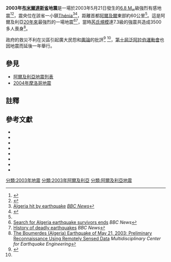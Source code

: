{{noteTA
|G1=Earthquake
}}
{{地震
|title=2003年布米爾達斯省地震
|date= {{Start date|2003|5|21}}
|map = 2003 Algeria earthquake.png
|magnitude = 6.8 [[矩震級|M<sub>w</sub>]]<ref name=USGS>[http://neic.usgs.gov/neis/eq_depot/2003/eq_030521/ Magnitude 6.8 Northern Algeria] {{Wayback|url=http://neic.usgs.gov/neis/eq_depot/2003/eq_030521/ |date=20080511234741 }} ''[[United_States_Geological_Survey|United States Geological Survey]]''</ref>
|depth={{convert|10|km|mi|0}}<ref name=USGS/>
|location={{coord|36.90|N|3.71|E|display=inline, title}}<ref name=USGS/>
|countries affected = {{ALG}} 
|casualties = 約2,266人死亡和10,261人受傷<ref name=USGS/>
}}

'''2003年[[布米爾達斯省|布米爾達斯省]]地震'''是一場於2003年5月21日發生的[[矩震級|6.8 M<sub>w</sub>]]級強烈有感地震<ref name="AMER444">{{Harvnb|Oliveira|Roca|Xavier|2006|Ref=CITEREFOliveiraRocaXavier2006|p=444}}</ref><ref name="KSSE36">{{Harvnb|Keeping Schools Safe in Earthquakes|2004|Ref=CITEREF2004|p=36}}</ref>，震央位在該省一小鎮[[Thénia|Thénia]]<ref name=BBCAHE>[http://news.bbc.co.uk/cbbcnews/hi/world/newsid_3049000/3049101.stm Algeria hit by earthquake] {{Wayback|url=http://news.bbc.co.uk/cbbcnews/hi/world/newsid_3049000/3049101.stm |date=20160304063713 }} ''[[BBC_News|BBC News]]''</ref><ref name="LD177">{{Harvnb|Dean|Ref=CITEREFDean|p=177}}</ref>，距離首都[[阿爾及爾|阿爾及爾]]東部約60公里<ref name=BBCAHE/>。這是阿爾及利亞[[1980年阿爾及利亞地震|20年來]]最強烈的一場地震<ref name=BBCSAESE>[http://news.bbc.co.uk/cbbcnews/hi/world/newsid_2936000/2936340.stm Search for Algeria earthquake survivors ends] {{Wayback|url=http://news.bbc.co.uk/cbbcnews/hi/world/newsid_2936000/2936340.stm |date=20140810022654 }} ''BBC News''</ref><ref name=BBCHDE>[http://news.bbc.co.uk/2/hi/in_depth/2059330.stm History of deadly earthquakes] {{Wayback|url=http://news.bbc.co.uk/2/hi/in_depth/2059330.stm |date=20110425120427 }} ''BBC News''</ref>，當時[[芮氏規模|芮氏規模]]達7.3級的強震共造成3500多人喪身<ref name=MCEER>[http://mceer.buffalo.edu/research/reconnaissance/Boumerdes5-21-03/ The Boumerdes (Algeria) Earthquake of May 21, 2003: Preliminary Reconnaissance Using Remotely Sensed Data] {{Wayback|url=http://mceer.buffalo.edu/research/reconnaissance/Boumerdes5-21-03/ |date=20080510110404 }} ''Multidisciplinary Center for Earthquake Engineering''</ref>。

政府的救災不利在災區引起廣大民怨和[[輿論|輿論]]的批評<ref name="FMENA15">{{Harvnb|Freedom House|2004|Ref=CITEREFFreedom House2004|p=15}}</ref> <ref name=BBCSAESE/>，[[2004年泛阿拉伯運動會|第十屆泛阿拉伯運動會]]也因地震而延後一年舉行。

== 參見 ==
* [[阿爾及利亞地震列表|阿爾及利亞地震列表]]
* [[2004年摩洛哥地震|2004年摩洛哥地震]]

== 註釋 ==
{{reflist|2}}


== 參考文獻 ==
*{{Citation
 | surname1 = Edwards
 | given1 = Curtis L.
 | surname2 = 
 | given2 = 
 | year = 2004
 | title = Zemmouri, Algeria: Mw 6.8 Earthquake Of May 21, 2003
 | publisher = ASCE Publications
 | id = ISBN 0784407460}}
*{{Citation
 | surname1 = Oliveira
 | given1 = Carlos Sousa
 | surname2 = Roca
 | given2 = Antoni
 | surname3 = Xavier
 | given3 = Goula
 | year = 2006
 | title = Assessing and Managing Earthquake Risk
 | publisher = Springer
 | id = ISBN 1402018274}}
*{{Citation
 | surname1 = 
 | given1 = 
 | year = 2004
 | title = Keeping Schools Safe in Earthquakes
 | publisher = OECD Publishing
 | id = ISBN 9264016694}}
*{{Citation
 | surname1 = Dean
 | given1 = Lucy 
 | year = 
 | title = The Middle East and North Africa 2004
 | publisher = Europa Publications
 | edition= 50th 
 | id = ISBN 1857431847}}
*{{Citation
 | surname1 = Freedom House
 | given1 = 
 | year = 2004
 | title = Freedom in the Middle East and North Africa
 | publisher = Rowman & Littlefield
 | edition= 
 | id = ISBN 0742537757}}
*{{Citation
 | surname1 = Oxford Business Group
 | given1 = 
 | year = 
 | title = Emerging Algeria 2006
 | publisher = Oxford Business Group
 | edition= 
 | id = ISBN 1902339436}}
*{{Citation
 | surname1 = Evans
 | given1 = Martin
 | surname2 = Phillips
 | given2 = John
 | year = 2008
 | title = Algeria: Anger of the Dispossessed
 | publisher = [[Yale_University_Press|Yale University Press]]
 | edition= 
 | id = ISBN 0300108818}}
*{{Citation
 | surname1 = Elsheshtawy
 | given1 = Yasser 
 | surname2 = 
 | given2 = 
 | year = 2004
 | title = Planning Middle Eastern cities
 | publisher = [[Routledge|Routledge]]
 | edition= 
 | id = ISBN 0415304008}}

{{2003年地震}}


[[分類:2003年地震|分類:2003年地震]]
[[分類:2003年阿爾及利亞|分類:2003年阿爾及利亞]]
[[分類:阿爾及利亞地震|分類:阿爾及利亞地震]]